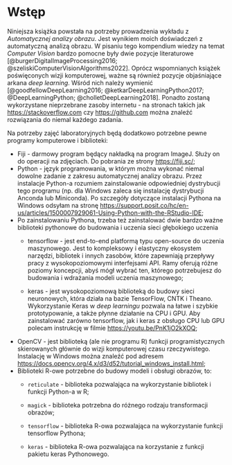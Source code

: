 # Wstęp {.unnumbered}

Niniejsza książka powstała na potrzeby prowadzenia wykładu z *Automatycznej analizy obrazu*.
Jest wynikiem moich doświadczeń z automatyczną analizą obrazu.
W pisaniu tego kompendium wiedzy na temat *Computer Vision* bardzo pomocne były dwie pozycje literaturowe [@burgerDigitalImageProcessing2016; @szeliskiComputerVisionAlgorithms2022].
Oprócz wspomnianych książek poświęconych wizji komputerowej, ważne są również pozycje objaśniające arkana *deep learning*.
Wśród nich należy wymienić [@goodfellowDeepLearning2016; @ketkarDeepLearningPython2017; @DeepLearningPython; @cholletDeepLearning2018].
Ponadto zostaną wykorzystane nieprzebrane zasoby internetu - na stronach takich jak <https://stackoverflow.com> czy <https://github.com> można znaleźć rozwiązania do niemal każdego zadania.

Na potrzeby zajęć laboratoryjnych będą dodatkowo potrzebne pewne programy komputerowe i biblioteki:

-   Fiji - darmowy program będący nakładką na program ImageJ. Służy on do operacji na zdjęciach. Do pobrania ze strony <https://fiji.sc/>;
-   Python - język programowania, w którym można wykonać niemal dowolne zadanie z zakresu automatycznej analizy obrazu. Przez instalacje Python-a rozumiem zainstalowanie odpowiedniej dystrybucji tego programu (np. dla Windows zaleca się instalację dystrybucji Anconda lub Miniconda). Po szczegóły dotyczące instalacji Pythona na Windows odsyłam na stronę <https://support.posit.co/hc/en-us/articles/1500007929061-Using-Python-with-the-RStudio-IDE>;
-   Po zainstalowaniu Pythona, trzeba też zainstalować dwie bardzo ważne biblioteki pythonowe do budowania i uczenia sieci głębokiego uczenia
    -   tensorflow - jest end-to-end platformą typu open-source do uczenia maszynowego.
        Jest to kompleksowy i elastyczny ekosystem narzędzi, bibliotek i innych zasobów, które zapewniają przepływy pracy z wysokopoziomowymi interfejsami API.
        Ramy oferują różne poziomy koncepcji, abyś mógł wybrać ten, którego potrzebujesz do budowania i wdrażania modeli uczenia maszynowego;

    -   keras - jest wysokopoziomową biblioteką do budowy sieci neuronowych, która działa na bazie TensorFlow, CNTK i Theano.
        Wykorzystanie Keras w *deep learningu* pozwala na łatwe i szybkie prototypowanie, a także płynne działanie na CPU i GPU.
        Aby zainstalować zarówno tensorflow, jak i keras z obsługo CPU lub GPU polecam instrukcję w filmie <https://youtu.be/PnK1jO2kXOQ>;
-   OpenCV - jest biblioteką (ale nie programu R) funkcji programistycznych skierowanych głównie do wizji komputerowej czasu rzeczywistego. Instalację w Windows można znaleźć pod adresem <https://docs.opencv.org/4.x/d3/d52/tutorial_windows_install.html>;
-   Biblioteki R-owe potrzebne do budowy modeli i obsługi obrazów, to:
    -   `reticulate` - biblioteka pozwalająca na wykorzystanie bibliotek i funkcji Python-a w R;

    -   `magick` - biblioteka potrzebna do różnego rodzaju transformacji obrazów;

    -   `tensorflow` - biblioteka R-owa pozwalająca na wykorzystanie funkcji tensorflow Pythona;

    -   `keras` - biblioteka R-owa pozwalająca na korzystanie z funkcji pakietu keras Pythonowego.
